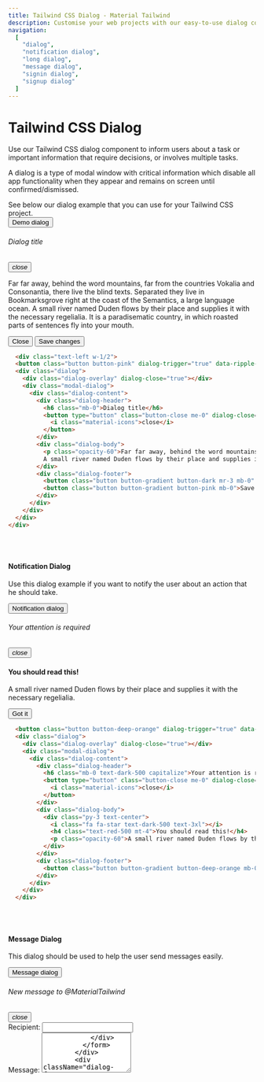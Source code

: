 ```yaml
---
title: Tailwind CSS Dialog - Material Tailwind
description: Customise your web projects with our easy-to-use dialog component for Tailwind CSS using Material Design guidelines.
navigation: 
  [
    "dialog",
    "notification dialog",
    "long dialog",
    "message dialog",
    "signin dialog",
    "signup dialog"
  ]
---
```


# Tailwind CSS Dialog

Use our Tailwind CSS dialog component to inform users about a task or important information that require decisions, or involves multiple tasks.

A dialog is a type of modal window with critical information which disable all app functionality when they appear and remains on screen until confirmed/dismissed.

See below our dialog example that you can use for your Tailwind CSS project.
<br/>
<ComponentCard id="dialog">
  <button className="button button-pink mx-auto flex" dialog-trigger="true" data-ripple-light="true">Demo dialog</button>
  <div className="dialog">
    <div className="dialog-overlay" dialog-close="true"></div>
    <div className="modal-dialog">
      <div className="dialog-content">
        <div className="dialog-header">
          <h6 className="mb-0">Dialog title</h6>
          <button type="button" className="button-close me-0" dialog-close="true" aria-label="Close">
            <i className="material-icons">close</i>
          </button>
        </div>
        <div className="dialog-body">
          <p className="opacity-60">Far far away, behind the word mountains, far from the countries Vokalia and Consonantia, there live the blind texts. Separated they live in Bookmarksgrove right at the coast of the Semantics, a large language ocean.
          A small river named Duden flows by their place and supplies it with the necessary regelialia. It is a paradisematic country, in which roasted parts of sentences fly into your mouth.</p>
        </div>
        <div className="dialog-footer">
          <button className="button button-gradient button-dark mr-3 mb-0" dialog-close="true">Close</button>
          <button className="button button-gradient button-pink mb-0">Save changes</button>
        </div>
      </div>
    </div>
  </div>
</ComponentCard>

```html showLineNumbers
  <div class="text-left w-1/2">
  <button class="button button-pink" dialog-trigger="true" data-ripple-light="true">Demo dialog</button>
  <div class="dialog">
    <div class="dialog-overlay" dialog-close="true"></div>
    <div class="modal-dialog">
      <div class="dialog-content">
        <div class="dialog-header">
          <h6 class="mb-0">Dialog title</h6>
          <button type="button" class="button-close me-0" dialog-close="true" aria-label="Close">
            <i class="material-icons">close</i>
          </button>
        </div>
        <div class="dialog-body">
          <p class="opacity-60">Far far away, behind the word mountains, far from the countries Vokalia and Consonantia, there live the blind texts. Separated they live in Bookmarksgrove right at the coast of the Semantics, a large language ocean.
          A small river named Duden flows by their place and supplies it with the necessary regelialia. It is a paradisematic country, in which roasted parts of sentences fly into your mouth.</p>
        </div>
        <div class="dialog-footer">
          <button class="button button-gradient button-dark mr-3 mb-0" dialog-close="true">Close</button>
          <button class="button button-gradient button-pink mb-0">Save changes</button>
        </div>
      </div>
    </div>
  </div>
</div>
```
<br/>
<br/>

#### Notification Dialog

Use this dialog example if you want to notify the user about an action that he should take.

<ComponentCard id="notification dialog">
  <button className="button button-deep-orange" dialog-trigger="true" data-ripple-light="true">Notification dialog</button>
  <div className="dialog">
    <div className="dialog-overlay" dialog-close="true"></div>
    <div className="modal-dialog">
      <div className="dialog-content">
        <div className="dialog-header">
          <h6 className="mb-0 text-dark-500 capitalize">Your attention is required</h6>
          <button type="button" className="button-close me-0" dialog-close="true" aria-label="Close">
            <i className="material-icons">close</i>
          </button>
        </div>
        <div className="dialog-body">
          <div className="py-3 text-center">
            <i className="fa fa-star text-dark-500 text-3xl"></i>
            <h4 className="text-red-500 mt-4">You should read this!</h4>
            <p className="opacity-60">A small river named Duden flows by their place and supplies it with the necessary regelialia.</p>
          </div>
        </div>
        <div className="dialog-footer">
          <button className="button button-gradient button-pink mb-0">Got it</button>
        </div>
      </div>
    </div>
  </div>
</ComponentCard>

```html showLineNumbers
  <button class="button button-deep-orange" dialog-trigger="true" data-ripple-light="true">Notification dialog</button>
  <div class="dialog">
    <div class="dialog-overlay" dialog-close="true"></div>
    <div class="modal-dialog">
      <div class="dialog-content">
        <div class="dialog-header">
          <h6 class="mb-0 text-dark-500 capitalize">Your attention is required</h6>
          <button type="button" class="button-close me-0" dialog-close="true" aria-label="Close">
            <i class="material-icons">close</i>
          </button>
        </div>
        <div class="dialog-body">
          <div class="py-3 text-center">
            <i class="fa fa-star text-dark-500 text-3xl"></i>
            <h4 class="text-red-500 mt-4">You should read this!</h4>
            <p class="opacity-60">A small river named Duden flows by their place and supplies it with the necessary regelialia.</p>
          </div>
        </div>
        <div class="dialog-footer">
          <button class="button button-gradient button-deep-orange mb-0">Got it</button>
        </div>
      </div>
    </div>
  </div>
```
<br/>
<br/>

#### Message Dialog

This dialog should be used to help the user send messages easily.

<ComponentCard id="message dialog">
  <button className="button button-green" dialog-trigger="true" data-ripple-light="true">Message dialog</button>
  <div className="dialog">
    <div className="dialog-overlay" dialog-close="true"></div>
    <div className="modal-dialog">
      <div className="dialog-content">
        <div className="dialog-header">
          <h6 className="mb-0 text-dark-500 capitalize">New message to @MaterialTailwind</h6>
          <button type="button" className="button-close me-0" dialog-close="true" aria-label="Close">
            <i className="material-icons">close</i>
          </button>
        </div>
        <div className="dialog-body">
          <form action="role">
            <div className="input-group input-group-static my-3">
              <label>Recipient:</label>
              <input type="email" className="form-control" />
            </div>
            <div className="input-group input-group-static my-3">
              <label>Message:</label>
              <textarea type="email" className="form-control" rows="5" />
            </div>
          </form>
        </div>
        <div className="dialog-footer">
          <button className="button button-gradient button-green mb-0">Send</button>
        </div>
      </div>
    </div>
  </div>
</ComponentCard>

```html showLineNumbers
  <button class="button button-green" dialog-trigger="true" data-ripple-light="true">Message dialog</button>
  <div class="dialog">
    <div class="dialog-overlay" dialog-close="true"></div>
    <div class="modal-dialog">
      <div class="dialog-content">
        <div class="dialog-header">
          <h6 class="mb-0 text-dark-500 capitalize">New message to @MaterialTailwind</h6>
          <button type="button" class="button-close me-0" dialog-close="true" aria-label="Close">
            <i class="material-icons">close</i>
          </button>
        </div>
        <div class="dialog-body">
          <form action="role">
            <div class="input-group input-group-static my-3">
              <label>Recipient:</label>
              <input type="email" class="form-control" />
            </div>
            <div class="input-group input-group-static my-3">
              <label>Message:</label>
              <textarea type="email" class="form-control" rows="5" />
            </div>
          </form>
        </div>
        <div class="dialog-footer">
          <button class="button button-gradient button-green mb-0">Send</button>
        </div>
      </div>
    </div>
  </div>
```
<br/>
<br/>

#### Long Dialog

Use this dialog example to notify the user with longer informational messages.

<ComponentCard id="long dialog">
  <button className="button button-pink" dialog-trigger="true" data-ripple-light="true">Long dialog</button>
  <div className="dialog">
    <div className="dialog-overlay" dialog-close="true"></div>
    <div className="modal-dialog">
      <div className="dialog-content">
        <div className="dialog-header">
          <h5 className="mb-0 text-dark-500 capitalize">Modal title</h5>
          <button type="button" className="button-close me-0" dialog-close="true" aria-label="Close">
            <i className="material-icons">close</i>
          </button>
        </div>
        <div className="dialog-body">
          <p className="opacity-60">I always felt like I could do anything. That’s the main thing people are controlled by! Thoughts- their perception of themselves! They're slowed down by their perception of themselves. If you're taught you can’t do anything, you won’t do anything. I was taught I could do everything.</p>
          <br/><br/>
          <p className="opacity-60">As we live, our hearts turn colder. Cause pain is what we go through as we become older. We get insulted by others, lose trust for those others. We get back stabbed by friends. It becomes harder for us to give others a hand. We get our heart broken by people we love, even that we give them all we have. Then we lose family over time. What else could rust the heart more over time? Blackgold.</p>
          <br/><br/>
          <p className="opacity-60">We’re not always in the position that we want to be at. We’re constantly growing. We’re constantly making mistakes. We’re constantly trying to express ourselves and actualize our dreams. If you have the opportunity to play this game of life you need to appreciate every moment. A lot of people don’t appreciate the moment until it’s passed.</p>
          <br/><br/>
          <p className="opacity-60">There’s nothing I really wanted to do in life that I wasn’t able to get good at. That’s my skill. I’m not really specifically talented at anything except for the ability to learn. That’s what I do. That’s what I’m here for. Don’t be afraid to be wrong because you can’t learn anything from a compliment.</p>
          <br/><br/>
          <p className="opacity-60">It really matters and then like it really doesn’t matter. What matters is the people who are sparked by it. And the people who are like offended by it, it doesn’t matter. Because it's about motivating the doers. Because I’m here to follow my dreams and inspire other people to follow their dreams, too.</p>
          <br/><br/>
          <p className="opacity-60">The time is now for it to be okay to be great. People in this world shun people for being great. For being a bright color. For standing out. But the time is now to be okay to be the greatest you. Would you believe in what you believe in, if you were the only one who believed it?</p>
        </div>
        <div className="dialog-footer">
          <button className="button button-gradient button-dark mr-3 mb-0" dialog-close="true">Close</button>
          <button className="button button-gradient button-pink mb-0">Save changes</button>
        </div>
      </div>
    </div>
  </div>
</ComponentCard>

```html showLineNumbers
  <button class="button button-pink" dialog-trigger="true" data-ripple-light="true">Long dialog</button>
  <div class="dialog">
    <div class="dialog-overlay" dialog-close="true"></div>
    <div class="modal-dialog">
      <div class="dialog-content">
        <div class="dialog-header">
          <h5 class="mb-0 text-dark-500 capitalize">Modal title</h5>
          <button type="button" class="button-close me-0" dialog-close="true" aria-label="Close">
            <i class="material-icons">close</i>
          </button>
        </div>
        <div class="dialog-body">
          <p class="opacity-60">I always felt like I could do anything. That’s the main
          thing people are controlled by! Thoughts- their perception
          of themselves! They're slowed down by their perception of
          themselves. If you're taught you can’t do anything, you
          won’t do anything. I was taught I could do everything.</p>
          <br/><br/>
          <p class="opacity-60">As we live, our hearts turn colder. Cause pain is what we go
          through as we become older. We get insulted by others, lose
          trust for those others. We get back stabbed by friends. It
          becomes harder for us to give others a hand. We get our
          heart broken by people we love, even that we give them all
          we have. Then we lose family over time. What else could rust
          the heart more over time? Blackgold.</p>
          <br/><br/>
          <p class="opacity-60">We’re not always in the position that we want to be at.
          We’re constantly growing. We’re constantly making mistakes.
          We’re constantly trying to express ourselves and actualize
          our dreams. If you have the opportunity to play this game of
          life you need to appreciate every moment. A lot of people
          don’t appreciate the moment until it’s passed.</p>
          <br/><br/>
          <p class="opacity-60">There’s nothing I really wanted to do in life that I wasn’t
          able to get good at. That’s my skill. I’m not really
          specifically talented at anything except for the ability to
          learn. That’s what I do. That’s what I’m here for. Don’t be
          afraid to be wrong because you can’t learn anything from a
          compliment.</p>
          <br/><br/>
          <p class="opacity-60">It really matters and then like it really doesn’t matter.
          What matters is the people who are sparked by it. And the
          people who are like offended by it, it doesn’t matter.
          Because it's about motivating the doers. Because I’m here to
          follow my dreams and inspire other people to follow their
          dreams, too.</p>
          <br/><br/>
          <p class="opacity-60">The time is now for it to be okay to be great. People in
          this world shun people for being great. For being a bright
          color. For standing out. But the time is now to be okay to
          be the greatest you. Would you believe in what you believe
          in, if you were the only one who believed it?</p>
        </div>
        <div class="dialog-footer">
          <button class="button button-gradient button-dark mr-3 mb-0" dialog-close="true">Close</button>
          <button class="button button-gradient button-pink mb-0">Save changes</button>
        </div>
      </div>
    </div>
  </div>
```
<br/>
<br/>

#### Signin Dialog

Use this example to help users Sign in easily 

<ComponentCard id="signin dialog">
  <button className="button button-pink" dialog-trigger="true" data-ripple-light="true">Signin dialog</button>
  <div className="dialog">
    <div className="dialog-overlay" dialog-close="true"></div>
    <div className="modal-dialog">
      <div className="dialog-content mx-12">
        <div className="card">
          <div className="card-header mx-4 -mt-6">
            <div className="bg-pink-500 shadow-lg rounded-lg py-3 pe-1">
              <h4 className="text-white font-bold text-center mt-2 mb-0">Sign in</h4>
              <div className="flex mt-4">
                <a className="button button-text ml-auto" href="#">
                  <i className="fab fa-facebook-f text-white text-lg"></i>
                </a>
                <a className="button button-text" href="#">
                  <i className="fab fa-github text-white text-lg"></i>
                </a>
                <a className="button button-text mr-auto" href="#">
                  <i className="fab fa-google text-white text-lg"></i>
                </a>
              </div>
            </div>
          </div>
          <div className="card-body">
            <form action="role">
              <div className="input-group input-group-outline my-3">
                <label className="form-label">Email</label>
                <input type="email" className="form-control" />
              </div>
              <div className="input-group input-group-outline my-3">
                <label className="form-label">Password</label>
                <input type="password" className="form-control" />
              </div>
            </form>
            <div className="form-check form-switch flex items-center my-7 ml-1">
              <input
                className="opacity-0 cursor-pointer absolute z-10 w-8 h-5"
                data-attribute="toggle"
                id="remember"
              />
              <div className="form-check-input"></div>
              <label className="form-check-label mb-0 ml-2 cursor-pointer">Remember me</label>
            </div>
            <button className="button button-pink w-full">Sign In</button>
            <a href="#">
              <p className="text-center mt-5 mb-0 text-sm">Don&apos;t have an account?</p>
            </a>
          </div>
        </div>
      </div>
    </div>
  </div>
</ComponentCard>

```html showLineNumbers
  <button class="button button-pink" dialog-trigger="true" data-ripple-light="true">Signin dialog</button>
  <div class="dialog">
    <div class="dialog-overlay" dialog-close="true"></div>
    <div class="modal-dialog">
      <div class="dialog-content mx-12">
        <div class="card">
          <div class="card-header mx-4 -mt-6">
            <div class="bg-pink-500 shadow-lg rounded-lg py-3 pe-1">
              <h4 class="text-white font-bold text-center mt-2 mb-0">Sign in</h4>
              <div class="flex mt-4">
                <a class="button button-text ml-auto" href="#">
                  <i class="fab fa-facebook-f text-white text-lg"></i>
                </a>
                <a class="button button-text" href="#">
                  <i class="fab fa-github text-white text-lg"></i>
                </a>
                <a class="button button-text mr-auto" href="#">
                  <i class="fab fa-google text-white text-lg"></i>
                </a>
              </div>
            </div>
          </div>
          <div class="card-body">
            <form action="role">
              <div class="input-group input-group-outline my-3">
                <label class="form-label">Email</label>
                <input type="email" class="form-control" />
              </div>
              <div class="input-group input-group-outline my-3">
                <label class="form-label">Password</label>
                <input type="password" class="form-control" />
              </div>
            </form>
            <div class="form-check form-switch flex items-center my-7 ml-1">
              <input
                class="opacity-0 cursor-pointer absolute z-10 w-8 h-5"
                data-attribute="toggle"
                id="remember"
              />
              <div class="form-check-input"></div>
              <label class="form-check-label mb-0 ml-2 cursor-pointer">Remember me</label>
            </div>
            <button class="button button-pink w-full">Sign In</button>
            <a href="#">
              <p class="text-center mt-5 mb-0 text-sm">Don&apos;t have an account?</p>
            </a>
          </div>
        </div>
      </div>
    </div>
  </div>
```

<br/>
<br/>

#### Signup Dialog

Use this example to help users Signup in easily 

<ComponentCard id="signup dialog">
  <button className="button button-cyan" dialog-trigger="true" data-ripple-light="true">Signup dialog</button>
  <div className="dialog">
    <div className="dialog-overlay" dialog-close="true"></div>
    <div className="modal-dialog">
      <div className="dialog-content mx-12">
        <div className="card">
          <div className="card-header mx-4 -mt-6">
            <div className="bg-cyan-500 shadow-lg rounded-lg py-3 pe-1">
              <h4 className="text-white font-bold text-center mt-2 mb-0">Sign up</h4>
              <div className="flex mt-4">
                <a className="button button-text ml-auto" href="#">
                  <i className="fab fa-facebook-f text-white text-lg"></i>
                </a>
                <a className="button button-text" href="#">
                  <i className="fab fa-github text-white text-lg"></i>
                </a>
                <a className="button button-text mr-auto" href="#">
                  <i className="fab fa-google text-white text-lg"></i>
                </a>
              </div>
            </div>
          </div>
          <div className="card-body">
            <form action="role">
              <div className="input-group input-group-dynamic my-5">
                <label className="form-label">Username</label>
                <input type="text" className="form-control" />
              </div>
              <div className="input-group input-group-dynamic my-5">
                <label className="form-label">Email</label>
                <input type="email" className="form-control" />
              </div>
              <div className="input-group input-group-dynamic my-5">
                <label className="form-label">Password</label>
                <input type="password" className="form-control" />
              </div>
            </form>
            <button className="button button-cyan flex mx-auto">Sign Up</button>
            <a href="#">
              <p className="text-center mt-5 mb-0 text-sm">Already have an account?</p>
            </a>
          </div>
        </div>
      </div>
    </div>
  </div>
</ComponentCard>

```html showLineNumbers
  <button class="button button-cyan" dialog-trigger="true" data-ripple-light="true">Signup dialog</button>
  <div class="dialog">
    <div class="dialog-overlay" dialog-close="true"></div>
    <div class="modal-dialog">
      <div class="dialog-content mx-12">
        <div class="card">
          <div class="card-header mx-4 -mt-6">
            <div class="bg-cyan-500 shadow-lg rounded-lg py-3 pe-1">
              <h4 class="text-white font-bold text-center mt-2 mb-0">Sign up</h4>
              <div class="flex mt-4">
                <a class="button button-text ml-auto" href="#">
                  <i class="fab fa-facebook-f text-white text-lg"></i>
                </a>
                <a class="button button-text" href="#">
                  <i class="fab fa-github text-white text-lg"></i>
                </a>
                <a class="button button-text mr-auto" href="#">
                  <i class="fab fa-google text-white text-lg"></i>
                </a>
              </div>
            </div>
          </div>
          <div class="card-body">
            <form action="role">
              <div class="input-group input-group-dynamic my-5">
                <label class="form-label">Username</label>
                <input type="text" class="form-control" />
              </div>
              <div class="input-group input-group-dynamic my-5">
                <label class="form-label">Email</label>
                <input type="email" class="form-control" />
              </div>
              <div class="input-group input-group-dynamic my-5">
                <label class="form-label">Password</label>
                <input type="password" class="form-control" />
              </div>
            </form>
            <button class="button button-cyan flex mx-auto">Sign Up</button>
            <a href="#">
              <p class="text-center mt-5 mb-0 text-sm">Already have an account?</p>
            </a>
          </div>
        </div>
      </div>
    </div>
  </div>
```
{" "}

